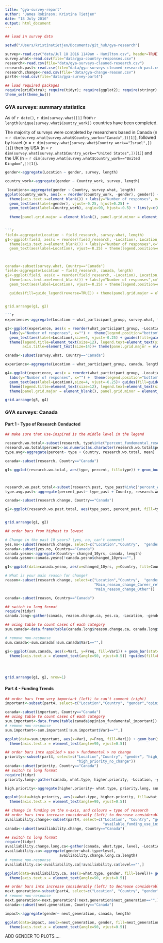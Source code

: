 ```yaml
---
title: "gya-survey-report"
author: "James Robinson; Kristina Tietjen"
date: "18 July 2016"
output: html_document
---
```


```r
## load in survey data

setwd("/Users/kristinatietjen/Documents/git_hub/gya-research")

survey<-read.csv("data/Jul 18 2016 1149am - Hamilton.csv", header=TRUE)
survey.what<-read.csv(file="data/gya-country-responses.csv")
research<-read.csv(file="data/gya-surveys-cleaned-research.csv")
research.past<-read.csv(file="data/gya-surveys-cleaned-research-past.csv")
research.change<-read.csv(file="data/gya-change-reason.csv")
part4<-read.csv(file="data/gya-survey-part4")

## load required packages
require(gridExtra); require(tidyr); require(ggplot2); require(stringr)
theme_set(theme_bw())
```

### GYA surveys: summary statistics

As of `r date()`, `r dim(survey.what)[1]` from `r length(unique(survey.what$Country_work))` countries have been completed.

The majority of surveys were completed by researchers based in Canada (n = `r dim(survey.what[survey.what$Country_work=="Canada",])[1]`), followed by Israel (n = `r dim(survey.what[survey.what$Country_work=="Israel",])[1]`) then by USA (n = `r dim(survey.what[survey.what$Country_work=="United States",])[1]`) and the UK (n = `r dim(survey.what[survey.what$Country_work=="United Kingdom",])[1]`).

```r
gender<-aggregate(Location ~ gender, survey, length)

country_work<-aggregate(gender ~ Country_work, survey, length)

 locations<-aggregate(gender ~ Country, survey.what, length)
ggplot(country_work, aes(x = reorder(Country_work, -gender), gender)) + geom_bar(stat='identity',position = position_dodge(width=0.5)) + 
  theme(axis.text.x=element_blank()) + labs(y="Number of responses", x="")  + 
  geom_text(aes(label=gender), vjust=-0.25, hjust=0.25) +
  geom_text(aes(label=Country_work), angle=90, hjust=-0.5) + lims(y=c(0, 1300)) + theme(legend.title=element_text(size=12), 
                                                                                        legend.text=element_text(size=10), axis.text=element_text(size=14), axis.title=element_text(size=16)) + 
  theme(panel.grid.major = element_blank(), panel.grid.minor = element_blank())
                               

```r
field<-aggregate(Location ~ field_research, survey.what, length)
g1<-ggplot(field, aes(x = reorder(field_research, -Location), Location, fill=field_research)) + geom_bar(stat='identity',position = position_dodge(width=0.5)) + 
  theme(axis.text.x=element_blank()) + labs(y="Number of responses",x="")  + scale_fill_discrete(name="Field of Research") + 
  geom_text(aes(label=Location), vjust=-0.25) + theme(legend.position=c(0.78, 0.7)) + theme(legend.title=element_text(size=12), legend.text=element_text(size=10), axis.text=element_text(size=14), 
                                                                                            axis.title=element_text(size=14)) + guides(fill=guide_legend(reverse=TRUE)) + theme(panel.grid.major = element_blank(), panel.grid.minor = element_blank())


canada<-subset(survey.what, Country=="Canada")
field<-aggregate(Location ~ field_research, canada, length)
g2<-ggplot(field, aes(x = reorder(field_research, -Location), Location, fill=field_research)) + geom_bar(stat='identity',position = position_dodge(width=0.5)) + 
  theme(axis.text.x=element_blank()) + labs(y="Number of responses",x="")  + scale_fill_discrete(name="Field of Research") +
  geom_text(aes(label=Location), vjust=-0.25) + theme(legend.position=c(0.85, 0.75)) + theme(legend.title=element_text(size=12), 
                                                                                            legend.text=element_text(size=10), axis.text=element_text(size=14), axis.title=element_text(size=16))+ 
  guides(fill=guide_legend(reverse=TRUE)) + theme(panel.grid.major = element_blank(), panel.grid.minor = element_blank())


grid.arrange(g1, g2)

```r
experience<-aggregate(Location ~ what_participant_group, survey.what, length)

g3<-ggplot(experience, aes(x = reorder(what_participant_group, -Location), Location, fill=what_participant_group)) + geom_bar(stat='identity',position = position_dodge(width=0.5)) +
  labs(y="Number of responses", x="") +  theme(legend.position="bottom") + theme(axis.text.x=element_blank()) + 
  geom_text(aes(label=Location),size=4, vjust=-0.25) + guides(fill=guide_legend(title=NULL, reverse=TRUE, nrow=6)) + scale_fill_discrete(name="Participant Group") + 
  theme(legend.title=element_text(size=12), legend.text=element_text(size=10), axis.text=element_text(size=14), 
        axis.title=element_text(size=14))+ theme(panel.grid.major = element_blank(), panel.grid.minor = element_blank()) 

canada<-subset(survey.what, Country=="Canada")

experience<-aggregate(Location ~ what_participant_group, canada, length)

g4<-ggplot(experience, aes(x = reorder(what_participant_group, -Location), Location, fill=what_participant_group)) + geom_bar(stat='identity',position = position_dodge(width=0.5)) +
  labs(y="Number of responses", x="") +  theme(legend.position="bottom") + theme(axis.text.x=element_blank()) + 
  geom_text(aes(label=Location),size=4, vjust=-0.25)+ guides(fill=guide_legend(title=NULL, reverse=TRUE, nrow=6)) + scale_fill_discrete(name="Participant Group") + 
  theme(legend.title=element_text(size=12), legend.text=element_text(size=10), axis.text=element_text(size=14), axis.title=element_text(size=16))+ 
  theme(panel.grid.major = element_blank(), panel.grid.minor = element_blank())

grid.arrange(g3, g4)

```

### GYA surveys: Canada

#### Part 1 - Type of Research Conducted
```r

## make sure that Use-inspired is the middle level in the legend

research.wo.total<-subset(research, type%in%c("percent_fundemental_research_current",  "percent_Applied_Research_current" , "percent_Use_inspired_Research_current"))
research.wo.total$percent<-as.numeric(as.character(research.wo.total$percent))
type.avg<-aggregate(percent~ type + Country, research.wo.total, mean)

canada<-subset(research, Country=="Canada")

g1<-ggplot(research.wo.total, aes(type, percent, fill=type)) + geom_boxplot()



research.wo.past.total<-subset(research.past, type_past%in%c("percent_Applied_Research_past",  "percent_Fundamental_Research_past" , "percent_Use_inspired_Research_past"))
type.avg.past<-aggregate(percent_past~ type_past + Country, research.wo.past.total, mean)

canada<-subset(research.change, Country=="Canada")

g2<-ggplot(research.wo.past.total, aes(type_past, percent_past, fill=type_past)) + geom_boxplot()


grid.arrange(g1, g2)
```

```r
## order bars from highest to lowest

# Change in the past 10 years? (yes, no, can't comment)
yes.no<-subset(research.change, select=c("Location","Country",  "gender", "changed_10yrs"))
canada<-subset(yes.no, Country=="Canada")
canada.yesno<-aggregate(Country~ changed_10yrs, canada, length)
canada.yesno<-canada.yesno[!canada.yesno$changed_10yrs=="",]

g1<-ggplot(data=canada.yesno, aes(x=changed_10yrs, y=Country, fill=Country))+ geom_bar(stat='identity') + guides(fill=FALSE)

# What is your main reason for change?
reason<-subset(research.change, select=c("Location","Country",  "gender", "Main_reason_change_interest_related", 
                                         "Main_reason_change_Career_related", "Main_reason_change_Funding_related","Main_reason_change_Socially_related",
                                         "Main_reason_change_Other"))

canada<-subset(reason, Country=="Canada")

## switch to long format
require(tidyr)
canada.long<-gather(canada, reason.change.ca, yes.ca, -Location, -gender, -Country)

## using table to count cases of each category
sum.canada<-data.frame(table(canada.long$reason.change.ca, canada.long$yes.ca))

# remove non-response
sum.canada<-sum.canada[!sum.canada$Var1=="",]

g2<-ggplot(sum.canada, aes(x=Var1, y=Freq, fill=Var1)) + geom_bar(stat='identity')+ 
  theme(axis.text.x = element_text(angle=90, vjust=0.5)) +guides(fill=FALSE)




grid.arrange(g1, g2, nrow=1)
```


#### Part 4 - Funding Trends

```r
## order bars from very important (left) to can't comment (right)
important<-subset(part4, select=c("Location","Country", "gender","opinion_fundamental_important"))

canada<-subset(important, Country=="Canada")
## using table to count cases of each category
sum.important<-data.frame(table(canada$opinion_fundamental_important))
# remove non-response
sum.important<-sum.important[!sum.important$Var1=="",]

ggplot(data=sum.important, aes(x=Var1, y=Freq, fill=Var1)) + geom_bar(stat='identity')+ 
  theme(axis.text.x = element_text(angle=90, vjust=0.5))

```


```r
## order bars into applied > use > fundamental > no change
priority<-subset(part4, select=c("Location","Country", "gender", "high_priority_fundamental", "high_priority_use_inspired", "high_priority_applied", 
                                 "high_priority_no_change"))
canada<-subset(priority, Country=="Canada")
## switch to long format
require(tidyr)
priority.long<-gather(canada, what.type, higher.priority, -Location, -gender, -Country)

high.priority<-aggregate(higher.priority~ what.type, priority.long, sum)

ggplot(data=high.priority, aes(x=what.type, higher.priority, fill=what.type)) + geom_bar(stat='identity') +  
  theme(axis.text.x = element_text(angle=90, vjust=0.5))
```


```r
## change in funding on the x-axis, and colours = type of research
## order bars into increase considerably (left) to decrease considerably (right), then no comment at the far right
availiability.change<-subset(part4, select=c("Location", "Country", "gender", "available_funding_fundamental",  
                                             "available_funding_use_inspired", "available_funding_applied"))
canada<-subset(availiability.change, Country=="Canada")

## switch to long format
require(tidyr)
availiability.change.long.ca<-gather(canada, what.type, level, -Location, -gender, -Country)
availiability.ca<-aggregate(gender~what.type+level, 
                         availiability.change.long.ca,length)
# remove non-response
availiability.ca<-availiability.ca[!availiability.ca$level=="",]

ggplot(data=availiability.ca, aes(x=what.type, gender, fill=level))+ geom_bar(stat='identity') +  
  theme(axis.text.x = element_text(angle=90, vjust=0.5))


```


```r

## order bars into increase considerably (left) to decrease considerably (right), then no comment at the far right
next.generation<-subset(part4, select=c("Location", "Country", "gender","next_generation"))
# remove non-response
next.generation<-next.generation[!next.generation$next_generation=="",]
canada<-subset(next.generation, Country=="Canada")

impact<-aggregate(gender~ next_generation, canada, length)

ggplot(data=impact, aes(x=next_generation, gender, fill=next_generation)) + geom_bar(stat='identity') +  
  theme(axis.text.x = element_text(angle=90, vjust=0.5))


```



ADD GENDER TO PLOTS.....